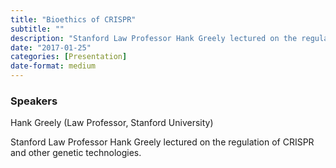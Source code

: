 ```yaml
---
title: "Bioethics of CRISPR"
subtitle: ""
description: "Stanford Law Professor Hank Greely lectured on the regulation of CRISPR and other genetic technologies."
date: "2017-01-25"
categories: [Presentation]
date-format: medium 
---
```


### Speakers  
Hank Greely (Law Professor, Stanford University)

Stanford Law Professor Hank Greely lectured on the regulation of CRISPR and other genetic technologies.

